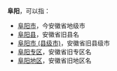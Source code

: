 '''阜阳'''，可以指：
*[[阜阳市|阜阳市]]，今安徽省地级市
*[[阜阳县|阜阳县]]，安徽省旧县名
*[[阜阳市_(县级市)|阜阳市 (县级市)]]，安徽省旧县级市
*[[阜阳专区|阜阳专区]]，安徽省旧专区名
*[[阜阳地区|阜阳地区]]，安徽省旧地区名

{{Disambig|F|Cat=二字中国地名消歧义}}